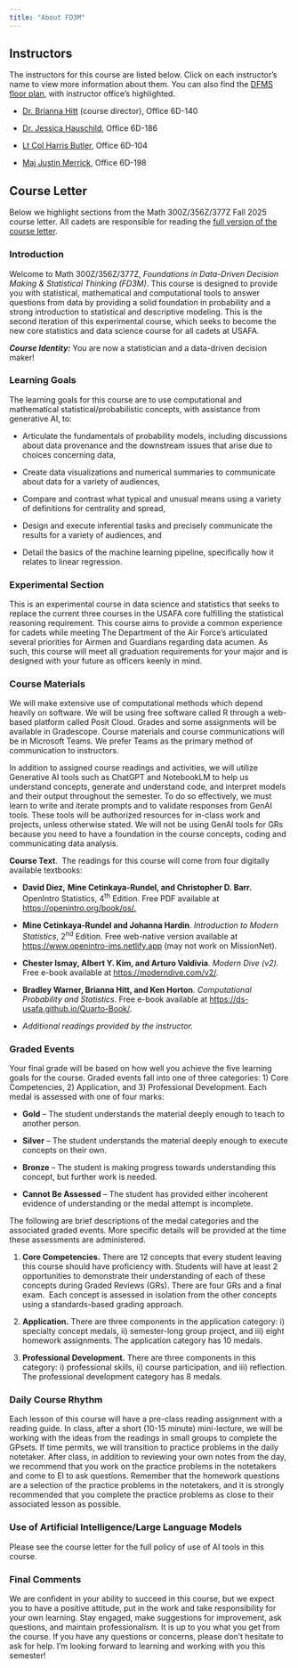 ---
title: "About FD3M"
---

## Instructors

The instructors for this course are listed below. Click on each instructor's name to view more information about them. You can also find the [DFMS floor plan](DFMS%20Floor%20Plan.pdf){target="_blank"}, with instructor office's highlighted.

-   [Dr. Brianna Hitt](DFMS%20Hitt%20Slide.pdf "Get to know Dr. Hitt"){target="_blank"} (course director), Office 6D-140

-   [Dr. Jessica Hauschild](DFMS%20Hauschild%20Slide.pdf "Get to know Dr. Hauschild"){target="_blank"}, Office 6D-186

-   [Lt Col Harris Butler](DFMS%20Butler%20Slide.pdf "Get to know Lt Col Butler"){target="_blank"}, Office 6D-104

-   [Maj Justin Merrick](DFMS%20Merrick%20Slide.pdf "Get to know Maj Merrick"){target="_blank"}, Office 6D-198

## Course Letter

Below we highlight sections from the Math 300Z/356Z/377Z Fall 2025 course letter. All cadets are responsible for reading the [full version of the course letter](Math%20300Z%20356Z%20377Z%20Fall%202025%20Course%20Letter.pdf){target="_blank"}.

### Introduction

Welcome to Math 300Z/356Z/377Z, *Foundations in Data-Driven Decision Making & Statistical Thinking (FD3M)*. This course is designed to provide you with statistical, mathematical and computational tools to answer questions from data by providing a solid foundation in probability and a strong introduction to statistical and descriptive modeling. This is the second iteration of this experimental course, which seeks to become the new core statistics and data science course for all cadets at USAFA.

***Course Identity:*** You are now a statistician and a data-driven decision maker!

### Learning Goals

The learning goals for this course are to use computational and mathematical statistical/probabilistic concepts, with assistance from generative AI, to:

-   Articulate the fundamentals of probability models, including discussions about data provenance and the downstream issues that arise due to choices concerning data,

-   Create data visualizations and numerical summaries to communicate about data for a variety of audiences,

-   Compare and contrast what typical and unusual means using a variety of definitions for centrality and spread,

-   Design and execute inferential tasks and precisely communicate the results for a variety of audiences, and

-   Detail the basics of the machine learning pipeline, specifically how it relates to linear regression.

### Experimental Section

This is an experimental course in data science and statistics that seeks to replace the current three courses in the USAFA core fulfilling the statistical reasoning requirement. This course aims to provide a common experience for cadets while meeting The Department of the Air Force’s articulated several priorities for Airmen and Guardians regarding data acumen. As such, this course will meet all graduation requirements for your major and is designed with your future as officers keenly in mind.

### Course Materials

We will make extensive use of computational methods which depend heavily on software. We will be using free software called R through a web-based platform called Posit Cloud. Grades and some assignments will be available in Gradescope. Course materials and course communications will be in Microsoft Teams. We prefer Teams as the primary method of communication to instructors.

In addition to assigned course readings and activities, we will utilize Generative AI tools such as ChatGPT and NotebookLM to help us understand concepts, generate and understand code, and interpret models and their output throughout the semester. To do so effectively, we must learn to write and iterate prompts and to validate responses from GenAI tools. These tools will be authorized resources for in-class work and projects, unless otherwise stated. We will not be using GenAI tools for GRs because you need to have a foundation in the course concepts, coding and communicating data analysis.

**Course Text**.  The readings for this course will come from four digitally available textbooks:

-   **David Diez,** **Mine Cetinkaya-Rundel, and Christopher D. Barr.** OpenIntro Statistics, 4^th^ Edition. Free PDF available at [https://openintro.org/book/os/.](https://openintro.org/book/os/)

-   **Mine Cetinkaya-Rundel and Johanna Hardin**. *Introduction to Modern Statistics*, 2^nd^ Edition. Free web-native version available at <https://www.openintro-ims.netlify.app> (may not work on MissionNet).

-   **Chester Ismay, Albert Y. Kim, and Arturo Valdivia**. *Modern Dive (v2).* Free e-book available at <https://moderndive.com/v2/>.

-   **Bradley Warner, Brianna Hitt, and Ken Horton**. *Computational Probability and Statistics*. Free e-book available at <https://ds-usafa.github.io/Quarto-Book/>.

-   *Additional readings provided by the instructor.*

### Graded Events

Your final grade will be based on how well you achieve the five learning goals for the course. Graded events fall into one of three categories: 1) Core Competencies, 2) Application, and 3) Professional Development. Each medal is assessed with one of four marks:

-   **Gold** – The student understands the material deeply enough to teach to another person.

-   **Silver** – The student understands the material deeply enough to execute concepts on their own.

-   **Bronze** – The student is making progress towards understanding this concept, but further work is needed.

-   **Cannot Be Assessed** – The student has provided either incoherent evidence of understanding or the medal attempt is incomplete.

The following are brief descriptions of the medal categories and the associated graded events. More specific details will be provided at the time these assessments are administered.

1.  **Core Competencies.** There are 12 concepts that every student leaving this course should have proficiency with. Students will have at least 2 opportunities to demonstrate their understanding of each of these concepts during Graded Reviews (GRs). There are four GRs and a final exam.  Each concept is assessed in isolation from the other concepts using a standards-based grading approach.

2.  **Application.** There are three components in the application category: i) specialty concept medals, ii) semester-long group project, and iii) eight homework assignments. The application category has 10 medals.

3.  **Professional Development.** There are three components in this category: i) professional skills, ii) course participation, and iii) reflection. The professional development category has 8 medals.

### Daily Course Rhythm

Each lesson of this course will have a pre-class reading assignment with a reading guide. In class, after a short (10-15 minute) mini-lecture, we will be working with the ideas from the readings in small groups to complete the GPsets. If time permits, we will transition to practice problems in the daily notetaker. After class, in addition to reviewing your own notes from the day, we recommend that you work on the practice problems in the notetakers and come to EI to ask questions. Remember that the homework questions are a selection of the practice problems in the notetakers, and it is strongly recommended that you complete the practice problems as close to their associated lesson as possible.

### Use of Artificial Intelligence/Large Language Models

Please see the course letter for the full policy of use of AI tools in this course.

### Final Comments

We are confident in your ability to succeed in this course, but we expect you to have a positive attitude, put in the work and take responsibility for your own learning. Stay engaged, make suggestions for improvement, ask questions, and maintain professionalism. It is up to you what you get from the course. If you have any questions or concerns, please don’t hesitate to ask for help. I’m looking forward to learning and working with you this semester!
